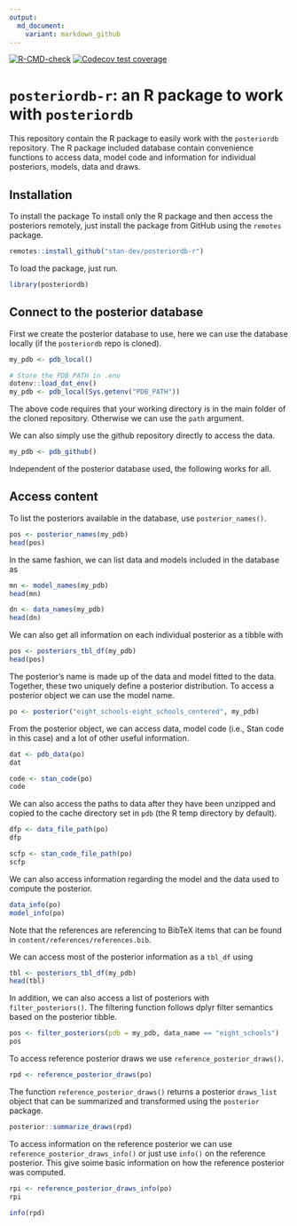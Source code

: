 ```yaml
---
output:
  md_document:
    variant: markdown_github
---
```


<!-- README.md is generated from README.Rmd. Please edit that file -->

<!-- badges: start -->
[![R-CMD-check](https://github.com/stan-dev/posteriordb-r/actions/workflows/check-release.yaml/badge.svg)](https://github.com/stan-dev/posteriordb-r/actions/workflows/check-release.yaml) [![Codecov test coverage](https://codecov.io/gh/stan-dev/posteriordb-r/branch/main/graph/badge.svg)](https://codecov.io/gh/stan-dev/posteriordb-r?branch=main)
<!-- badges: end -->

# `posteriordb-r`: an R package to work with `posteriordb`

This repository contain the R package to easily work with the `posteriordb` repository. The R package included database contain convenience functions to access data, model code and information for individual posteriors, models, data and draws.


## Installation

To install the package
To install only the R package and then access the posteriors remotely, just install the package from GitHub using the `remotes` package.

```r
remotes::install_github("stan-dev/posteriordb-r")
```

To load the package, just run.

```r
library(posteriordb)
```

## Connect to the posterior database

First we create the posterior database to use, here we can use the database locally (if the `posteriordb` repo is cloned).

```r
my_pdb <- pdb_local()
```

```r
# Store the PDB_PATH in .env
dotenv::load_dot_env()
my_pdb <- pdb_local(Sys.getenv("PDB_PATH"))
```

The above code requires that your working directory is in the main folder of the cloned repository. Otherwise we can use the `path` argument.

We can also simply use the github repository directly to access the data.

```r
my_pdb <- pdb_github()
```

Independent of the posterior database used, the following works for all.


## Access content

To list the posteriors available in the database, use `posterior_names()`.

```r
pos <- posterior_names(my_pdb)
head(pos)
```

In the same fashion, we can list data and models included in the database as

```r
mn <- model_names(my_pdb)
head(mn)

dn <- data_names(my_pdb)
head(dn)
```

We can also get all information on each individual posterior as a tibble with

```r
pos <- posteriors_tbl_df(my_pdb)
head(pos)
```

The posterior's name is made up of the data and model fitted
to the data. Together, these two uniquely define a posterior distribution.
To access a posterior object we can use the model name.

```r
po <- posterior("eight_schools-eight_schools_centered", my_pdb)
```

From the posterior object, we can access data, model code (i.e., Stan code
in this case) and a lot of other useful information.

```r
dat <- pdb_data(po)
dat

code <- stan_code(po)
code
```

We can also access the paths to data after they have been unzipped and copied to the cache directory set in `pdb` (the R temp directory by default).

```r
dfp <- data_file_path(po)
dfp

scfp <- stan_code_file_path(po)
scfp
```

We can also access information regarding the model and the data used to compute the posterior.

```r
data_info(po)
model_info(po)
```

Note that the references are referencing to BibTeX items that can be found in `content/references/references.bib`.

We can access most of the posterior information as a `tbl_df` using

```r
tbl <- posteriors_tbl_df(my_pdb)
head(tbl)
```

In addition, we can also access a list of posteriors with `filter_posteriors()`. The filtering function follows dplyr filter semantics based on the posterior tibble.

```r
pos <- filter_posteriors(pdb = my_pdb, data_name == "eight_schools")
pos
```

To access reference posterior draws we use `reference_posterior_draws()`.

```r
rpd <- reference_posterior_draws(po)
```

The function `reference_posterior_draws()` returns a posterior `draws_list` object that can be summarized and transformed using the `posterior` package.

```r
posterior::summarize_draws(rpd)
```

To access information on the reference posterior we can use `reference_posterior_draws_info()` or just use `info()` on the reference posterior. This give soime basic information on how the reference posterior was computed.

```r
rpi <- reference_posterior_draws_info(po)
rpi

info(rpd)
```
